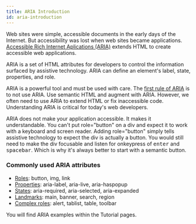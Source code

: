 ```yaml
---
title: ARIA Introduction
id: aria-introduction
---
```


Web sites were simple, accessible documents in the early days of the Internet. But accessibility was lost when web sites became applications. [Accessible Rich Internet Aplications (ARIA)](https://developer.mozilla.org/en-US/docs/Web/Accessibility/ARIA) extends HTML to create accessible web applications.

ARIA is a set of HTML attributes for developers to control the information surfaced by assistive technology. ARIA can define an element's label, state, properties, and role.

ARIA is a powerful tool and must be used with care. The [first rule of ARIA](https://www.w3.org/TR/using-aria/#rule1) is to not use ARIA. Use semantic HTML and augment with ARIA. However, we often need to use ARIA to extend HTML or fix inaccessible code. Understanding ARIA is critical for today's web developers.

ARIA does not make your application accessible. It makes it understandable. You can't put role="button" on a div and expect it to work with a keyboard and screen reader. Adding role="button" simply tells assistive technology to expect the div is actually a button. You would still need to make the div focusable and listen for onkeypress of <kbd>enter</kbd> and <kbd>spacebar</kbd>. Which is why it's always better to start with a semantic button.

### Commonly used ARIA attributes

- [Roles](https://www.w3.org/TR/wai-aria-1.1/#roles): button, img, link
- [Properties](https://www.w3.org/TR/wai-aria-1.1/#global_states): aria-label, aria-live, aria-haspopup
- [States](https://www.w3.org/TR/wai-aria-1.1/#global_states): aria-required, aria-selected, aria-expanded
- [Landmarks](https://www.w3.org/TR/wai-aria-1.1/#landmark_roles): main, banner, search, region
- [Complex roles](https://www.w3.org/TR/wai-aria-1.1/#widget_roles): alert, tablist, table, toolbar

You will find ARIA examples within the Tutorial pages.
